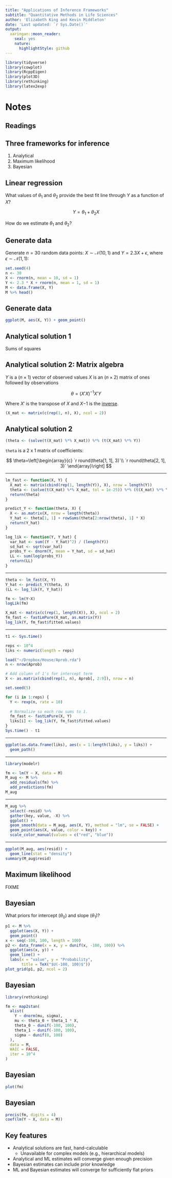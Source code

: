```yaml
---
title: "Applications of Inference Frameworks"
subtitle: "Quantitative Methods in Life Sciences"
author: 'Elizabeth King and Kevin Middleton'
date: 'Last updated: `r Sys.Date()`'
output:
  xaringan::moon_reader:
    seal: yes
    nature:
      highlightStyle: github
---
```


```r
library(tidyverse)
library(cowplot)
library(RcppEigen)
library(plot3D)
library(rethinking)
library(latex2exp)
```

# Notes

## Readings

## Three frameworks for inference

1. Analytical
2. Maximum likelihood
3. Bayesian

## Linear regression

What values of $\theta_1$ and $\theta_2$ provide the best fit line through $Y$ as a function of $X$?

$$Y = \theta_1 + \theta_2 X$$

How do we estimate $\theta_1$ and $\theta_2$?

## Generate data

Generate $n=30$ random data points: $X \sim \mathcal{N}(10, 1)$ and $Y = 2.3 X + \epsilon$, where $\epsilon \sim \mathcal{N}(1, 1)$:

```r
set.seed(4)
n <- 30
X <- rnorm(n, mean = 10, sd = 1)
Y <- 2.3 * X + rnorm(n, mean = 1, sd = 1)
M <- data.frame(X, Y)
M %>% head()
```

## Generate data

```r
ggplot(M, aes(X, Y)) + geom_point()
```

## Analytical solution 1

Sums of squares

## Analytical solution 2: Matrix algebra

$Y$ is a ($n \times 1$) vector of observed values
$X$ is an ($n \times 2$) matrix of ones followed by observations

$$\theta = (X'X)^{-1} X'Y$$

Where $X'$ is the transpose of $X$ and $X{-1}$ is the [inverse](See: https://www.mathsisfun.com/algebra/matrix-inverse.html).

```r
(X_mat <- matrix(c(rep(1, n), X), ncol = 2))
```

## Analytical solution 2

```r
(theta <- (solve(t(X_mat) %*% X_mat)) %*% (t(X_mat) %*% Y))
```

`theta` is a 2 x 1 matrix of coefficients:

$$
\theta=\left[\begin{array}{c}
`r round(theta[1, 1], 3)`\\
`r round(theta[2, 1], 3)`
\end{array}\right]
$$

---

```r
lm_fast <- function(X, Y) {
  X_mat <- matrix(cbind(rep(1, length(Y)), X), nrow = length(Y))
  theta <- (solve(t(X_mat) %*% X_mat, tol = 1e-25)) %*% (t(X_mat) %*% Y)
  return(theta)
}

predict_Y <- function(theta, X) {
  X <- as.matrix(X, nrow = length(theta))
  Y_hat <- theta[1, 1] + rowSums(theta[2:nrow(theta), 1] * X)
  return(Y_hat)
}

log_lik <- function(Y, Y_hat) {
  var_hat <- sum((Y - Y_hat)^2) / (length(Y))
  sd_hat <- sqrt(var_hat)
  probs_Y <- dnorm(Y, mean = Y_hat, sd = sd_hat)
  LL <- sum(log(probs_Y))
  return(LL)
}
```

---

```r
theta <- lm_fast(X, Y)
Y_hat <- predict_Y(theta, X)
(LL <- log_lik(Y, Y_hat))

fm <- lm(Y~X)
logLik(fm)

X_mat <- matrix(c(rep(1, length(X)), X), ncol = 2)
fm_fast <- fastLmPure(X_mat, as.matrix(Y))
log_lik(Y, fm_fast$fitted.values)
```

---

```r
t1 <- Sys.time()

reps <- 10^4
liks <- numeric(length = reps)

load("~/Dropbox/House/Aprob.rda")
n <- nrow(Aprob)

# Add column of 1's for intercept term
X <- as.matrix(cbind(rep(1, n), Aprob[, 2:9]), nrow = n)

set.seed(5)

for (i in 1:reps) {
  Y <- rexp(n, rate = 10)
  
  # Normalize so each row sums to 1.
  fm_fast <- fastLmPure(X, Y)
  liks[i] <- log_lik(Y, fm_fast$fitted.values)
}
Sys.time() - t1
```

---

```r
ggplot(as.data.frame(liks), aes(x = 1:length(liks), y = liks)) +
  geom_path()
```

---

```r
library(modelr)

fm <- lm(Y ~ X, data = M)
M_aug <- M %>% 
  add_residuals(fm) %>% 
  add_predictions(fm)
M_aug
```

---

```r
M_aug %>% 
  select(-resid) %>% 
  gather(key, value, -X) %>% 
  ggplot() +
  geom_smooth(data = M_aug, aes(X, Y), method = "lm", se = FALSE) +
  geom_point(aes(X, value, color = key)) +
  scale_color_manual(values = c("red", "blue"))
```

---

```r
ggplot(M_aug, aes(resid)) +
  geom_line(stat = "density")
summary(M_aug$resid)
```

## Maximum likelihood

FIXME

## Bayesian

What priors for intercept ($\theta_0$) and slope ($\theta_1$)?

```r
p1 <- M %>% 
  ggplot(aes(X, Y)) +
  geom_point()
x <- seq(-100, 100, length = 100)
p2 <- data_frame(x = x, y = dunif(x, -100, 100)) %>% 
  ggplot(aes(x, y)) +
  geom_line() +
  labs(x = "value", y = "Probability",
       title = TeX("$U(-100, 100)$"))
plot_grid(p1, p2, ncol = 2)
```

## Bayesian

```r
library(rethinking)

fm <- map2stan(
  alist(
    Y ~ dnorm(mu, sigma),
    mu <- theta_0 + theta_1 * X,
    theta_0 ~ dunif(-100, 100),
    theta_1 ~ dunif(-100, 100),
    sigma ~ dunif(0, 100)
  ),
  data = M,
  WAIC = FALSE,
  iter = 10^4
)
```

## Bayesian

```r
plot(fm)
```

## Bayesian

```r
precis(fm, digits = 4)
coef(lm(Y ~ X, data = M))
```

## Key features

- Analytical solutions are fast, hand-calculable
    - Unavailable for complex models (e.g., hierarchical models)
- Analytical and ML estimates will converge given enough precision
- Bayesian estimates can include prior knowledge
- ML and Bayesian estimates will converge for sufficiently flat priors

